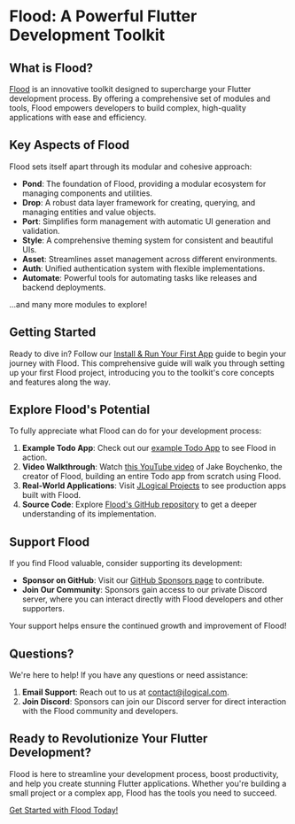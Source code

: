 # Flood: A Powerful Flutter Development Toolkit

## What is Flood?

[Flood](https://www.flooddev.com/) is an innovative toolkit designed to supercharge your Flutter development process. By offering a comprehensive set of modules and tools, Flood empowers developers to build complex, high-quality applications with ease and efficiency.

## Key Aspects of Flood

Flood sets itself apart through its modular and cohesive approach:

-   **Pond**: The foundation of Flood, providing a modular ecosystem for managing components and utilities.
-   **Drop**: A robust data layer framework for creating, querying, and managing entities and value objects.
-   **Port**: Simplifies form management with automatic UI generation and validation.
-   **Style**: A comprehensive theming system for consistent and beautiful UIs.
-   **Asset**: Streamlines asset management across different environments.
-   **Auth**: Unified authentication system with flexible implementations.
-   **Automate**: Powerful tools for automating tasks like releases and backend deployments.

...and many more modules to explore!

## Getting Started

Ready to dive in? Follow our [Install & Run Your First App](/install-and-run-your-first-app) guide to begin your journey with Flood. This comprehensive guide will walk you through setting up your first Flood project, introducing you to the toolkit's core concepts and features along the way.

## Explore Flood's Potential

To fully appreciate what Flood can do for your development process:

1. **Example Todo App**: Check out our [example Todo App](https://github.com/JLogical-Apps/flood-example) to see Flood in action.
2. **Video Walkthrough**: Watch [this YouTube video](https://www.youtube.com/watch?v=I-s2sBPGPwQ) of Jake Boychenko, the creator of Flood, building an entire Todo app from scratch using Flood.
3. **Real-World Applications**: Visit [JLogical Projects](https://www.jlogical.com/projects) to see production apps built with Flood.
4. **Source Code**: Explore [Flood's GitHub repository](https://github.com/JLogical-Apps/flood) to get a deeper understanding of its implementation.

## Support Flood

If you find Flood valuable, consider supporting its development:

-   **Sponsor on GitHub**: Visit our [GitHub Sponsors page](https://github.com/sponsors/JLogical-Apps/) to contribute.
-   **Join Our Community**: Sponsors gain access to our private Discord server, where you can interact directly with Flood developers and other supporters.

Your support helps ensure the continued growth and improvement of Flood!

## Questions?

We're here to help! If you have any questions or need assistance:

1. **Email Support**: Reach out to us at [contact@jlogical.com](mailto:contact@jlogical.com).
2. **Join Discord**: Sponsors can join our Discord server for direct interaction with the Flood community and developers.

## Ready to Revolutionize Your Flutter Development?

Flood is here to streamline your development process, boost productivity, and help you create stunning Flutter applications. Whether you're building a small project or a complex app, Flood has the tools you need to succeed.

[Get Started with Flood Today!](/install-and-run-your-first-app)
